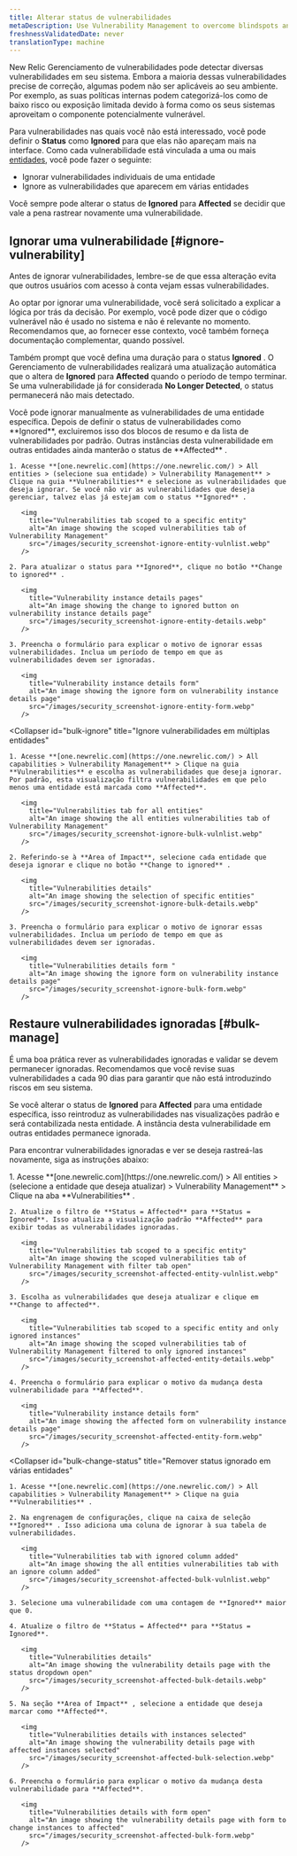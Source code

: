 ```yaml
---
title: Alterar status de vulnerabilidades
metaDescription: Use Vulnerability Management to overcome blindspots and assign remediation to developers as a security team.
freshnessValidatedDate: never
translationType: machine
---
```


New Relic Gerenciamento de vulnerabilidades pode detectar diversas vulnerabilidades em seu sistema. Embora a maioria dessas vulnerabilidades precise de correção, algumas podem não ser aplicáveis ao seu ambiente. Por exemplo, as suas políticas internas podem categorizá-los como de baixo risco ou exposição limitada devido à forma como os seus sistemas aproveitam o componente potencialmente vulnerável.

Para vulnerabilidades nas quais você não está interessado, você pode definir o **Status** como **Ignored** para que elas não apareçam mais na interface. Como cada vulnerabilidade está vinculada a uma ou mais [entidades](/docs/new-relic-solutions/new-relic-one/core-concepts/what-entity-new-relic/#what-is-entity), você pode fazer o seguinte:

* Ignorar vulnerabilidades individuais de uma entidade
* Ignore as vulnerabilidades que aparecem em várias entidades

Você sempre pode alterar o status de **Ignored** para **Affected** se decidir que vale a pena rastrear novamente uma vulnerabilidade.

## Ignorar uma vulnerabilidade [#ignore-vulnerability]

<Callout variant="tip">
  Antes de ignorar vulnerabilidades, lembre-se de que essa alteração evita que outros usuários com acesso à conta vejam essas vulnerabilidades.
</Callout>

Ao optar por ignorar uma vulnerabilidade, você será solicitado a explicar a lógica por trás da decisão. Por exemplo, você pode dizer que o código vulnerável não é usado no sistema e não é relevante no momento. Recomendamos que, ao fornecer esse contexto, você também forneça documentação complementar, quando possível.

Também prompt que você defina uma duração para o status **Ignored** . O Gerenciamento de vulnerabilidades realizará uma atualização automática que o altera de **Ignored** para **Affected** quando o período de tempo terminar. Se uma vulnerabilidade já for considerada **No Longer Detected**, o status permanecerá não mais detectado.

<CollapserGroup>
  <Collapser
    id="ignore-entity"
    title="Ignorar uma vulnerabilidade para uma entidade específica"
  >
    Você pode ignorar manualmente as vulnerabilidades de uma entidade específica. Depois de definir o status de vulnerabilidades como **Ignored**, excluiremos isso dos blocos de resumo e da lista de vulnerabilidades por padrão. Outras instâncias desta vulnerabilidade em outras entidades ainda manterão o status de **Affected** .

    1. Acesse **[one.newrelic.com](https://one.newrelic.com/) > All entities > (selecione sua entidade) > Vulnerability Management** > Clique na guia **Vulnerabilities** e selecione as vulnerabilidades que deseja ignorar. Se você não vir as vulnerabilidades que deseja gerenciar, talvez elas já estejam com o status **Ignored** .

       <img
         title="Vulnerabilities tab scoped to a specific entity"
         alt="An image showing the scoped vulnerabilities tab of Vulnerability Management"
         src="/images/security_screenshot-ignore-entity-vulnlist.webp"
       />

    2. Para atualizar o status para **Ignored**, clique no botão **Change to ignored** .

       <img
         title="Vulnerability instance details pages"
         alt="An image showing the change to ignored button on vulnerability instance details page"
         src="/images/security_screenshot-ignore-entity-details.webp"
       />

    3. Preencha o formulário para explicar o motivo de ignorar essas vulnerabilidades. Inclua um período de tempo em que as vulnerabilidades devem ser ignoradas.

       <img
         title="Vulnerability instance details form"
         alt="An image showing the ignore form on vulnerability instance details page"
         src="/images/security_screenshot-ignore-entity-form.webp"
       />
  </Collapser>

  <Collapser
    id="bulk-ignore"
    title="Ignore vulnerabilidades em múltiplas entidades"
  >
    1. Acesse **[one.newrelic.com](https://one.newrelic.com/) > All capabilities > Vulnerability Management** > Clique na guia **Vulnerabilities** e escolha as vulnerabilidades que deseja ignorar. Por padrão, esta visualização filtra vulnerabilidades em que pelo menos uma entidade está marcada como **Affected**.

       <img
         title="Vulnerabilities tab for all entities"
         alt="An image showing the all entities vulnerabilities tab of Vulnerability Management"
         src="/images/security_screenshot-ignore-bulk-vulnlist.webp"
       />

    2. Referindo-se à **Area of Impact**, selecione cada entidade que deseja ignorar e clique no botão **Change to ignored** .

       <img
         title="Vulnerabilities details"
         alt="An image showing the selection of specific entities"
         src="/images/security_screenshot-ignore-bulk-details.webp"
       />

    3. Preencha o formulário para explicar o motivo de ignorar essas vulnerabilidades. Inclua um período de tempo em que as vulnerabilidades devem ser ignoradas.

       <img
         title="Vulnerabilities details form "
         alt="An image showing the ignore form on vulnerability instance details page"
         src="/images/security_screenshot-ignore-bulk-form.webp"
       />
  </Collapser>
</CollapserGroup>

## Restaure vulnerabilidades ignoradas [#bulk-manage]

É uma boa prática rever as vulnerabilidades ignoradas e validar se devem permanecer ignoradas. Recomendamos que você revise suas vulnerabilidades a cada 90 dias para garantir que não está introduzindo riscos em seu sistema.

Se você alterar o status de **Ignored** para **Affected** para uma entidade específica, isso reintroduz as vulnerabilidades nas visualizações padrão e será contabilizada nesta entidade. A instância desta vulnerabilidade em outras entidades permanece ignorada.

Para encontrar vulnerabilidades ignoradas e ver se deseja rastreá-las novamente, siga as instruções abaixo:

<CollapserGroup>
  <Collapser
    id="remove-ignored"
    title="Remover o status ignorado de uma entidade específica"
  >
    1. Acesse **[one.newrelic.com](https://one.newrelic.com/) > All entities > (selecione a entidade que deseja atualizar) > Vulnerability Management** > Clique na aba **Vulnerabilities** .

    2. Atualize o filtro de **Status = Affected** para **Status = Ignored**. Isso atualiza a visualização padrão **Affected** para exibir todas as vulnerabilidades ignoradas.

       <img
         title="Vulnerabilities tab scoped to a specific entity"
         alt="An image showing the scoped vulnerabilities tab of Vulnerability Management with filter tab open"
         src="/images/security_screenshot-affected-entity-vulnlist.webp"
       />

    3. Escolha as vulnerabilidades que deseja atualizar e clique em **Change to affected**.

       <img
         title="Vulnerabilities tab scoped to a specific entity and only ignored instances"
         alt="An image showing the scoped vulnerabilities tab of Vulnerability Management filtered to only ignored instances"
         src="/images/security_screenshot-affected-entity-details.webp"
       />

    4. Preencha o formulário para explicar o motivo da mudança desta vulnerabilidade para **Affected**.

       <img
         title="Vulnerability instance details form"
         alt="An image showing the affected form on vulnerability instance details page"
         src="/images/security_screenshot-affected-entity-form.webp"
       />
  </Collapser>

  <Collapser
    id="bulk-change-status"
    title="Remover status ignorado em várias entidades"
  >
    1. Acesse **[one.newrelic.com](https://one.newrelic.com/) > All capabilities > Vulnerability Management** > Clique na guia **Vulnerabilities** .

    2. Na engrenagem de configurações, clique na caixa de seleção **Ignored** . Isso adiciona uma coluna de ignorar à sua tabela de vulnerabilidades.

       <img
         title="Vulnerabilities tab with ignored column added"
         alt="An image showing the all entities vulnerabilities tab with an ignore column added"
         src="/images/security_screenshot-affected-bulk-vulnlist.webp"
       />

    3. Selecione uma vulnerabilidade com uma contagem de **Ignored** maior que 0.

    4. Atualize o filtro de **Status = Affected** para **Status = Ignored**.

       <img
         title="Vulnerabilities details"
         alt="An image showing the vulnerability details page with the status dropdown open"
         src="/images/security_screenshot-affected-bulk-details.webp"
       />

    5. Na seção **Area of Impact** , selecione a entidade que deseja marcar como **Affected**.

       <img
         title="Vulnerabilities details with instances selected"
         alt="An image showing the vulnerability details page with affected instances selected"
         src="/images/security_screenshot-affected-bulk-selection.webp"
       />

    6. Preencha o formulário para explicar o motivo da mudança desta vulnerabilidade para **Affected**.

       <img
         title="Vulnerabilities details with form open"
         alt="An image showing the vulnerability details page with form to change instances to affected"
         src="/images/security_screenshot-affected-bulk-form.webp"
       />
  </Collapser>
</CollapserGroup>
